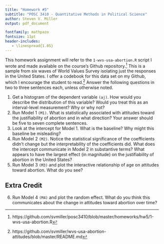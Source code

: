 ```yaml
---
title: "Homework #5"
subtitle: "POSC 3410 - Quantitative Methods in Political Science"
author: Steven V. Miller
output: pdf_document

fontfamily: mathpazo
fontsize: 11pt
header-includes:
   - \linespread{1.05}
---
```


This homework assignment will refer to the `1-wvs-usa-abortion.R` script I wrote and made available on the course's Github repository.[^footnote] This is a sample from six waves of World Values Survey isolating just the responses in the United States. I offer a codebook for this data set on my Github, which I encourage the student to read.[^codebook] Answer the following questions in two to three sentences each, unless otherwise noted.

[^footnote]:  https://github.com/svmiller/posc3410/blob/master/homeworks/hw5/1-wvs-usa-abortion.R
[^codebook]: https://github.com/svmiller/wvs-usa-abortion-attitudes/blob/master/README.md

1. Get a histogram of the dependent variable `(aj)`. How would you describe the distribution of this variable? Would you treat this as an interval-level measurement? Why or why not?
2. Run Model 1 `(M1)`. What is statistically associated with attitudes toward the justifiability of abortion and in what direction? Your answer should be five to seven complete sentences.
3. Look at the intercept for Model 1. What is the baseline? Why might this baseline be misleading?
4. Run Model 2 `(M2)`. Notice the statistical significance of the coefficients didn't change but the interpretability of the coefficients did. What does the intercept communicate in Model 2 in substantive terms? What appears to have the largest effect (in magnitude) on the justifiability of abortion in the United States?
5. Run Model 3 `(M3)` and plot the interactive relationship of age on attitudes toward abortion. What do you see?

## Extra Credit

6. Run Model 4 `(M4)` and plot the random effect. What do you think this communicates about the change in attitudes toward abortion over time?
